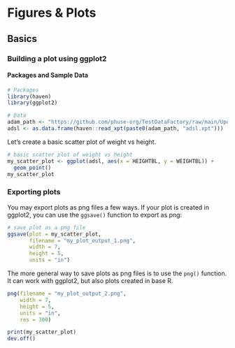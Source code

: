 # Figures & Plots

## Basics
### Building a plot using ggplot2

#### Packages and Sample Data
```r
# Packages
library(haven)
library(ggplot2)

# Data
adam_path <- "https://github.com/phuse-org/TestDataFactory/raw/main/Updated/TDF_ADaM/"
adsl <- as.data.frame(haven::read_xpt(paste0(adam_path, "adsl.xpt")))
```

Let's create a basic scatter plot of weight vs height.
```r
# basic scatter plot of weight vs height
my_scatter_plot <- ggplot(adsl, aes(x = HEIGHTBL, y = WEIGHTBL)) +
  geom_point()
my_scatter_plot
```


### Exporting plots
You may export plots as png files a few ways. If your plot is created in ggplot2, you can use the `ggsave()` function to export as png:
```r
# save plot as a png file
ggsave(plot = my_scatter_plot, 
       filename = "my_plot_output_1.png", 
       width = 7, 
       height = 5, 
       units = "in")
```

The more general way to save plots as png files is to use the `png()` function. It can work with ggplot2, but also plots created in base R.
```r
png(filename = "my_plot_output_2.png", 
    width = 7, 
    height = 5, 
    units = "in", 
    res = 300)

print(my_scatter_plot)
dev.off()
```






